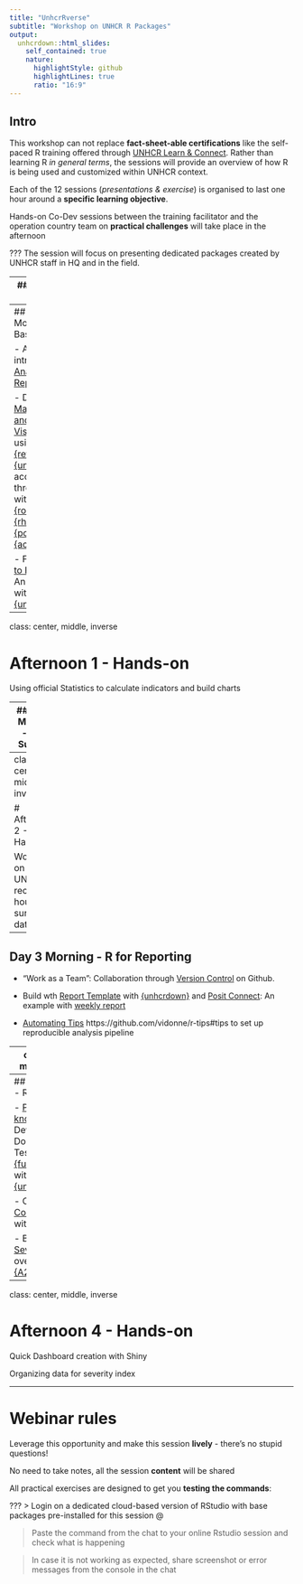 ```yaml
---
title: "UnhcrRverse"
subtitle: "Workshop on UNHCR R Packages"
output: 
  unhcrdown::html_slides:
    self_contained: true
    nature:
      highlightStyle: github
      highlightLines: true
      ratio: "16:9"
---
```

 

## Intro

This workshop can not replace __fact-sheet-able certifications__ like the self-paced R training offered through [UNHCR Learn & Connect](https://unhcr.csod.com/ui/lms-learner-playlist/PlaylistDetails?playlistId=e90e2279-e3a4-4ef2-8b74-757f91d224b2). Rather than learning R _in general terms_, the sessions will provide an overview of how R is being used and customized within UNHCR context. 

Each of the 12 sessions (_presentations & exercise_) is organised to last one hour around a __specific learning objective__.

Hands-on Co-Dev sessions between the training facilitator and the operation country team on __practical challenges__ will take place in the afternoon

???
The session will focus on presenting dedicated packages created by UNHCR staff in HQ and in the field.



---
## Workshop Plan


- Day 1 - Basics of R

- Day 2 - R for Surveys

- Day 3 - R for Reporting

- Day 4 - R for Processes


---
## Day 1 Morning - Basics of R

 - An introduction to [Analysis Reproducibility](01.Reproducibility)

 - Data [Manipulation and Visualization](02.Tidyverse.html) using [{refugees}](https://populationstatistics.github.io/refugees/) & [{unchrthemes}](https://unhcr-dataviz.github.io/unhcrthemes/), access data through API with [{robotoolbox}](https://dickoa.gitlab.io/robotoolbox/), [{rhdx}](http://dickoa.gitlab.io/rhdx/), [{riddle}](https://edouard-legoupil.github.io/riddle/), [{popdata}](https://edouard-legoupil.github.io/popdata/), [{activityinfo-R}](https://www.activityinfo.org/support/docs/R/)
 
 - From [Scripts to Functions](03.Functions.html): An illustration with [{unhcrplot}](https://edouard-legoupil.github.io/unhcrdatapackage/)
 

---
class: center, middle, inverse

# Afternoon 1 - Hands-on  

Using official Statistics to calculate indicators and build charts
 

---
## Day 2  Morning - R for Surveys

[The Survey Toolbox](04.SurveyToolbox.html)

 - Kobo [Data Collection Management](https://edouard-legoupil.github.io/HighFrequencyChecks/tutorial/index.html) with [{HighFrequencyChecks}](https://edouard-legoupil.github.io/HighFrequencyChecks/) 
 
 - Kobo [Survey Data Exploration](file:///home/edouard/R-projects/UNHCR_package/kobocruncher/docs/tutorial/00-Intro.html#1) with [{KoboCruncher}](05.KoboCruncher.html)
 
 - Apply [Indicator calculations for RMS](https://edouard-legoupil.github.io/IndicatorCalc/tutorial/index.html) with [{IndicatorCalc}](https://unhcr-americas.github.io/IndicatorCalc/)
 

---
class: center, middle, inverse

# Afternoon 2 - Hands-on 

Working on UNHCR recent household survey dataset 
 
 
---
## Day 3 Morning -  R for Reporting
 
 - "Work as a Team": Collaboration through [Version Control](07.VersionControl.html) on Github. 
 
 - Build wth [Report Template](08.Template_Report.html) with [{unhcrdown}](https://unhcr-dataviz.github.io/unhcrdown/) and [Posit Connect](http://rstudio.unhcr.org): An example with [weekly report](https://github.com/unhcr-americas/weekly-report) 
 
 - [Automating Tips](09.Automate_generation.html) https://github.com/vidonne/r-tips#tips to set up reproducible analysis pipeline
 
 

---
class: center, middle, inverse

# Afternoon 3 - Hands-on  

Developing a presentation from a survey

Facilitating Data Interpretation


---
## Day 4 Morning -  R for Processes 
 
 - [Package knowledege](10.Package_Knowledge.html): Development, Documentation & Testing with [{fusen}](https://thinkr-open.github.io/fusen), illustrated with [{unhcrdataportal/}](https://edouard-legoupil.github.io/unhcrdataportal/)
 
 - Create [Shiny Companion App](11.Simplify_with_companionApp.html) with [{Graveler}](https://edouard-legoupil.github.io/graveler/) 
 
 - Building [Severity index](https://rstudio.unhcr.org/SeverityIndex/): an overview of [{A2SIT}](https://rstudio.unhcr.org/SeverityIndex/)
 
  

---

class: center, middle, inverse

# Afternoon 4 - Hands-on 

Quick Dashboard creation with Shiny

Organizing data for severity index



---
# Webinar rules

<i class="fa fa-spinner fa-spin fa-fw fa-2x"></i> Leverage this opportunity and make this session __lively__ - there's no stupid questions!

 

<i class="fa fa-pencil  fa-fw fa-2x"></i> No need to take notes, all the session __content__ will be shared 

<i class="fa fa-cog fa-fw fa-2x"></i> All practical exercises are designed to get you __testing the commands__:

???
> Login on a dedicated cloud-based version of RStudio with base packages pre-installed for this session @ 
    
> Paste the command from the chat to your online Rstudio session and check what is happening
    
> In case it is not working as expected, share screenshot or error messages from the console in the chat
 


